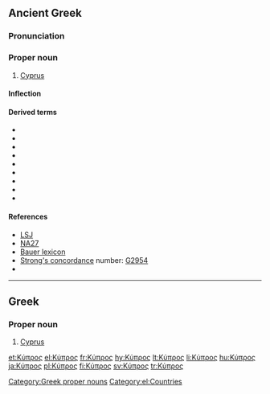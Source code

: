 {{wikipedia|Cyprus}}
==Ancient Greek==

===Pronunciation===
{{grc-ipa-rows|kj|u'|p|r|o|s}}

===Proper noun===
{{grc-pnoun|Κύπρου|f|second|Kupros|Κυπρος}}

# [[Cyprus]]

====Inflection====
{{grc-decl-2nd-pax|form=F-sing|Κύπρ}}

====Derived terms====
* {{polytonic|[[Κύπριος]]}}
* {{polytonic|[[κύπριος]]}}
* {{polytonic|[[Κυπρίς]]}}
* {{polytonic|[[Κυπρογενής]]}}
* {{polytonic|[[Κυπρογένεια]]}}
* {{polytonic|[[Κυπρογένηα]]}}
* {{polytonic|[[Κυπρόθε]]}}
* {{polytonic|[[Κυπρόθεν]]}}
* {{polytonic|[[Κύπρονδε]]}}

====References====
* [[:w:LSJ|LSJ]]
* [[:w:Novum Testamentum Graece|NA27]]
* [[:w:Bauer lexicon|Bauer lexicon]]
* [[Strong's concordance]] number:  [http://www.biblestudytools.net/Lexicons/Greek/grk.cgi?number=2954&version=kjv G2954]
* {{grc-wh-page|1007}}

----

==Greek==
{{wikipedia|lang=el}}

===Proper noun===
{{el-noun-proper|f|Kýpros||}}

# [[Cyprus]]

[[Category:Greek proper nouns]]
[[Category:el:Countries]]

[[et:Κύπρος]]
[[el:Κύπρος]]
[[fr:Κύπρος]]
[[hy:Κύπρος]]
[[lt:Κύπρος]]
[[li:Κύπρος]]
[[hu:Κύπρος]]
[[ja:Κύπρος]]
[[pl:Κύπρος]]
[[fi:Κύπρος]]
[[sv:Κύπρος]]
[[tr:Κύπρος]]